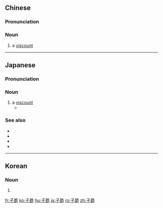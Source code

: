 ==Chinese==
{{zh-forms}}
{{wikipedia|lang=zh}}

===Pronunciation===
{{zh-pron
|m=zǐjué|c=zi2 zoek3
|cat=n
}}

===Noun===
{{zh-noun}}

# a [[viscount]]

----

==Japanese==
{{wikipedia|lang=ja}}
{{ja-kanjitab|し|しゃく|yomi=o}}

===Pronunciation===
{{ja-pron|acc=a|y=ko|ししゃく}}

===Noun===
{{ja-noun|ししゃく}}

# a [[viscount]]
#* {{quote-book|genre=fiction||{{w|lang=ja|藤子・F・不二雄|Fujiko F. Fujio}}|{{w|ドラえもん のび太と夢幻三剣士|{{ruby|{{lang|ja|大長編ドラえもん のび[太](た)と[夢](む)[幻](げん)[三](さん)[剣](けん)[士](し)}}}}|lang=ja}}|trans-title={{w|Doraemon: Nobita's Three Visionary Swordsmen|Doraemon Long Stories: Nobita and the Three Fantasy Swordsmen}}|location=Tokyo|publisher=Shogakukan|date=September 25 1994|isbn=4-09-141754-X|volume=14||61|{{ja-usex|スネ夫？われこそは天%下の名%剣%士、スネミス'''子%爵'''だぞ。|^スネお？ ^われ こそ は ^てん%か の ^めい%けん%し、^スネミス '''^し%しゃく''' だ ぞ。|Who's Suneo? I am '''Viscount''' Sunemith the Renowned Swordsman.}}|language=Japanese|series={{w|lang=ja|大長編ドラえもん|{{lang|ja|大長編ドラえもん}}}}|seriesvolume=14}}

===See also===
* {{ja-r|公%爵|こう%しゃく|gloss=[[duke]]}}
* {{ja-r|侯%爵|こう%しゃく|gloss=[[marquis]]}}
* {{ja-r|伯%爵|はく%しゃく|gloss=[[count]]/[[earl]]}}
* {{ja-r|男%爵|だん%しゃく|gloss=[[baron]]}}

{{C|ja|Nobility|sort=ししゃく}}
----

==Korean==
{{ko-hanjatab}}

===Noun===
{{ko-noun|hangeul=자작|mr=chajak|y=cacak}}

# {{hanja form of|자작|[[viscount]]}}

[[fr:子爵]]
[[ko:子爵]]
[[hu:子爵]]
[[ja:子爵]]
[[ro:子爵]]
[[zh:子爵]]